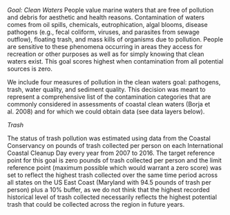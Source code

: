 *Goal: Clean Waters*
People value marine waters that are free of pollution and debris for aesthetic and health reasons. Contamination of waters comes from oil spills, chemicals, eutrophication, algal blooms, disease pathogens (e.g., fecal coliform, viruses, and parasites from sewage outflow), floating trash, and mass kills of organisms due to pollution. People are sensitive to these phenomena occurring in areas they access for recreation or other purposes as well as for simply knowing that clean waters exist. This goal scores highest when contamination from all potential sources is zero.

We include four measures of pollution in the clean waters goal: pathogens, trash, water quality, and sediment quality. This decision was meant to represent a comprehensive list of the contamination categories that are commonly considered in assessments of coastal clean waters (Borja et al. 2008) and for which we could obtain data (see data layers below).

*Trash*

The status of trash pollution was estimated using data from the Coastal Conservancy on pounds of trash collected per person on each International Coastal Cleanup Day every year from 2007 to 2016. The target reference point for this goal is zero pounds of trash collected per person and the limit reference point (maximum possible which would warrant a zero score) was set to reflect the highest trash collected over the same time period across all states on the US East Coast (Maryland with 94.5 pounds of trash per person) plus a 10% buffer, as we do not think that the highest recorded historical level of trash collected necessarily reflects the highest potential trash that could be collected across the region in future years.
